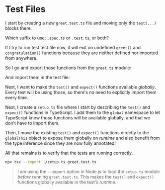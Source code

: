 # Test Files

<EpicVideo url="https://www.epicweb.dev/workshops/testing-fundamentals/test-structure/move-tests-into-modules/solution" />

I start by creating a new `greet.test.ts` file and moving only the `test(...)` blocks there.

<CodeFile file="greet.test.ts" range="3-9" />

<callout-info>Which suffix to use: `.spec.ts` or `.test.ts`, or both?</callout-info>

If I try to run test test file now, it will exit on undefined `greet()` and `congratulation()` functions because they are neither defined nor imported from anywhere.

So I go and export those functions from the `greet.ts` module:

<CodeFile file="greet.ts" range="1-7" highlight="1,5" />

And import them in the test file:

<CodeFile file="greet.test.ts" range="1-9" highlight="1" />

Next, I want to make the `test()` and `expect()` functions available _globally_. Every test will be using those, so there's no need to explicitly import them every time.

Next, I create a `setup.ts` file where I start by describing the `test()` and `expect()` functions in TypeScript. I add them to the `global` namespace to let TypeScript know those functions will be available globally, and that we don't have to import them.

<CodeFile file="setup.ts" range="1-8" highlight="5-8" />

Then, I move the existing `test()` and `expect()` functions directly to the `globalThis` object to expose them globally on _runtime_ and also benefit from the type inference since they are now fully annotated!

<CodeFile file="setup.ts" range="10-29" highlight="10,20" />

All that remains is to verify that the tests are running correctly.

```sh nonumber
npx tsx --import ./setup.ts greet.test.ts
```

> I am using the `--import` option in Node.js to load the `setup.ts` module _before_ running `greet.test.ts`. This makes the `test()` and `expect()` functions globally available in the test's _runtime_.
